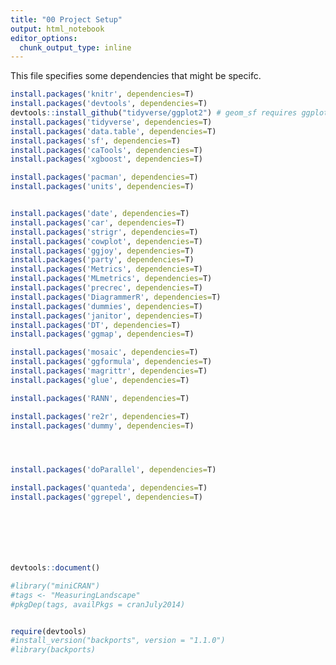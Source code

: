 ```yaml
---
title: "00 Project Setup"
output: html_notebook
editor_options: 
  chunk_output_type: inline
---
```

<style>
    body .main-container {
        max-width: 100%;
    }
</style>

This file specifies some dependencies that might be specifc.

```r

install.packages('knitr', dependencies=T)
install.packages('devtools', dependencies=T)
devtools::install_github("tidyverse/ggplot2") # geom_sf requires ggplot installed off of the dev server
install.packages('tidyverse', dependencies=T)
install.packages('data.table', dependencies=T)
install.packages('sf', dependencies=T)
install.packages('caTools', dependencies=T)
install.packages('xgboost', dependencies=T)

install.packages('pacman', dependencies=T)
install.packages('units', dependencies=T)


install.packages('date', dependencies=T)
install.packages('car', dependencies=T)
install.packages('strigr', dependencies=T)
install.packages('cowplot', dependencies=T)
install.packages('ggjoy', dependencies=T)
install.packages('party', dependencies=T)
install.packages('Metrics', dependencies=T)
install.packages('MLmetrics', dependencies=T)
install.packages('precrec', dependencies=T)
install.packages('DiagrammerR', dependencies=T)
install.packages('dummies', dependencies=T)
install.packages('janitor', dependencies=T)
install.packages('DT', dependencies=T)
install.packages('ggmap', dependencies=T)

install.packages('mosaic', dependencies=T)
install.packages('ggformula', dependencies=T)
install.packages('magrittr', dependencies=T)
install.packages('glue', dependencies=T)

install.packages('RANN', dependencies=T)

install.packages('re2r', dependencies=T)
install.packages('dummy', dependencies=T)




install.packages('doParallel', dependencies=T)

install.packages('quanteda', dependencies=T)
install.packages('ggrepel', dependencies=T)







devtools::document()

#library("miniCRAN")
#tags <- "MeasuringLandscape"
#pkgDep(tags, availPkgs = cranJuly2014)


require(devtools)
#install_version("backports", version = "1.1.0")
#library(backports)



```
